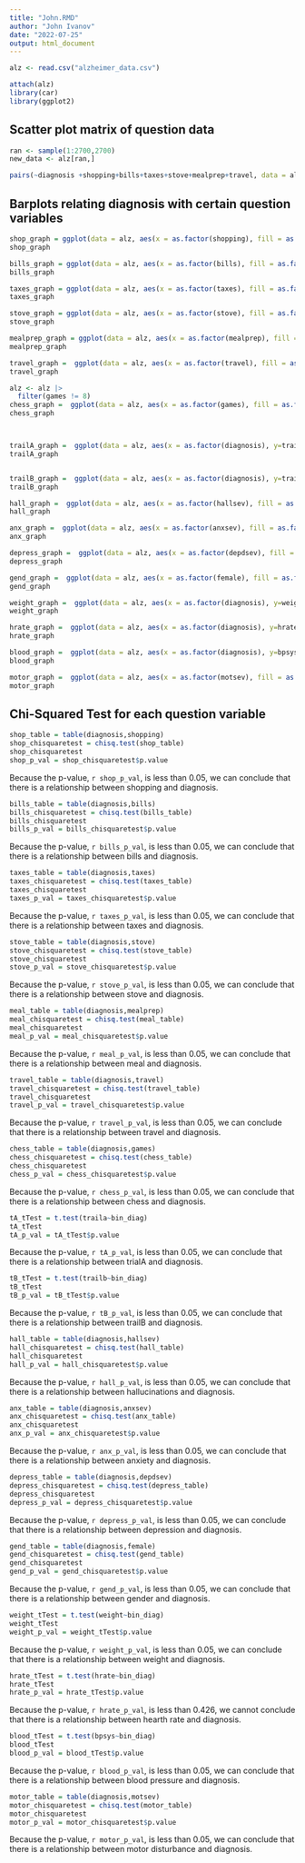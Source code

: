 ```yaml
---
title: "John.RMD"
author: "John Ivanov"
date: "2022-07-25"
output: html_document
---
```

```r
alz <- read.csv("alzheimer_data.csv")

attach(alz)
library(car)
library(ggplot2)
```
## Scatter plot matrix of question data
```r
 
ran <- sample(1:2700,2700)
new_data <- alz[ran,]

pairs(~diagnosis +shopping+bills+taxes+stove+mealprep+travel, data = alz, main="Simple Scatterplot Matrix")
```

## Barplots relating diagnosis with certain question variables
```r


shop_graph = ggplot(data = alz, aes(x = as.factor(shopping), fill = as.factor(diagnosis))) + geom_bar()
shop_graph

bills_graph = ggplot(data = alz, aes(x = as.factor(bills), fill = as.factor(diagnosis))) + geom_bar()
bills_graph

taxes_graph = ggplot(data = alz, aes(x = as.factor(taxes), fill = as.factor(diagnosis))) + geom_bar()
taxes_graph

stove_graph = ggplot(data = alz, aes(x = as.factor(stove), fill = as.factor(diagnosis))) + geom_bar()
stove_graph

mealprep_graph = ggplot(data = alz, aes(x = as.factor(mealprep), fill = as.factor(diagnosis))) + geom_bar()
mealprep_graph

travel_graph =  ggplot(data = alz, aes(x = as.factor(travel), fill = as.factor(diagnosis))) + geom_bar()
travel_graph

alz <- alz |>
  filter(games != 8)
chess_graph =  ggplot(data = alz, aes(x = as.factor(games), fill = as.factor(diagnosis))) + labs(fill = "Diagnosis", title = "Amount of Difficulty Subject Faced Performing a Game or Hobby based on Alzheimer Diagnosis", x = "Difficulty Level", y = "Number of Patients")+geom_bar()+ theme(plot.title = element_text(size = 10))
chess_graph



trailA_graph =  ggplot(data = alz, aes(x = as.factor(diagnosis), y=traila)) +labs(title = "Amount of Time Taken to Complete a Trail Making Task Based on Alzheimer Diagnosis", x = "Diagnosis", y = "Time Taken (seconds)")+ geom_boxplot(fill = "Purple", color = "black")+ theme(plot.title = element_text(size = 13))
trailA_graph


trailB_graph =  ggplot(data = alz, aes(x = as.factor(diagnosis), y=trailb)) + geom_boxplot()
trailB_graph

hall_graph =  ggplot(data = alz, aes(x = as.factor(hallsev), fill = as.factor(diagnosis))) + geom_bar()
hall_graph

anx_graph =  ggplot(data = alz, aes(x = as.factor(anxsev), fill = as.factor(diagnosis))) + geom_bar()
anx_graph

depress_graph =  ggplot(data = alz, aes(x = as.factor(depdsev), fill = as.factor(diagnosis))) + geom_bar()
depress_graph

gend_graph =  ggplot(data = alz, aes(x = as.factor(female), fill = as.factor(diagnosis))) + geom_bar()
gend_graph

weight_graph =  ggplot(data = alz, aes(x = as.factor(diagnosis), y=weight)) + geom_boxplot()
weight_graph

hrate_graph =  ggplot(data = alz, aes(x = as.factor(diagnosis), y=hrate)) + geom_boxplot()
hrate_graph

blood_graph =  ggplot(data = alz, aes(x = as.factor(diagnosis), y=bpsys)) + geom_boxplot()
blood_graph

motor_graph =  ggplot(data = alz, aes(x = as.factor(motsev), fill = as.factor(diagnosis))) + geom_bar()
motor_graph
```

## Chi-Squared Test for each question variable
```r
shop_table = table(diagnosis,shopping)
shop_chisquaretest = chisq.test(shop_table)
shop_chisquaretest
shop_p_val = shop_chisquaretest$p.value
```
Because the p-value, `r shop_p_val`, is less than 0.05, we can conclude that there is a relationship between shopping and diagnosis.


```r
bills_table = table(diagnosis,bills)
bills_chisquaretest = chisq.test(bills_table)
bills_chisquaretest
bills_p_val = bills_chisquaretest$p.value
```
Because the p-value, `r bills_p_val`, is less than 0.05, we can conclude that there is a relationship between bills and diagnosis.


```r
taxes_table = table(diagnosis,taxes)
taxes_chisquaretest = chisq.test(taxes_table)
taxes_chisquaretest
taxes_p_val = taxes_chisquaretest$p.value
```
Because the p-value, `r taxes_p_val`, is less than 0.05, we can conclude that there is a relationship between taxes and diagnosis.


```r
stove_table = table(diagnosis,stove)
stove_chisquaretest = chisq.test(stove_table)
stove_chisquaretest
stove_p_val = stove_chisquaretest$p.value
```
Because the p-value, `r stove_p_val`, is less than 0.05, we can conclude that there is a relationship between stove and diagnosis.


```r
meal_table = table(diagnosis,mealprep)
meal_chisquaretest = chisq.test(meal_table)
meal_chisquaretest
meal_p_val = meal_chisquaretest$p.value
```
Because the p-value, `r meal_p_val`, is less than 0.05, we can conclude that there is a relationship between meal and diagnosis.


```r
travel_table = table(diagnosis,travel)
travel_chisquaretest = chisq.test(travel_table)
travel_chisquaretest
travel_p_val = travel_chisquaretest$p.value
```
Because the p-value, `r travel_p_val`, is less than 0.05, we can conclude that there is a relationship between travel and diagnosis.


```r
chess_table = table(diagnosis,games)
chess_chisquaretest = chisq.test(chess_table)
chess_chisquaretest
chess_p_val = chess_chisquaretest$p.value
```
Because the p-value, `r chess_p_val`, is less than 0.05, we can conclude that there is a relationship between chess and diagnosis.

```r
tA_tTest = t.test(traila~bin_diag)
tA_tTest
tA_p_val = tA_tTest$p.value
```
Because the p-value, `r tA_p_val`, is less than 0.05, we can conclude that there is a relationship between trialA and diagnosis.

```r
tB_tTest = t.test(trailb~bin_diag)
tB_tTest
tB_p_val = tB_tTest$p.value
```
Because the p-value, `r tB_p_val`, is less than 0.05, we can conclude that there is a relationship between trailB and diagnosis.

```r
hall_table = table(diagnosis,hallsev)
hall_chisquaretest = chisq.test(hall_table)
hall_chisquaretest
hall_p_val = hall_chisquaretest$p.value
```
Because the p-value, `r hall_p_val`, is less than 0.05, we can conclude that there is a relationship between hallucinations and diagnosis.

```r
anx_table = table(diagnosis,anxsev)
anx_chisquaretest = chisq.test(anx_table)
anx_chisquaretest
anx_p_val = anx_chisquaretest$p.value
```
Because the p-value, `r anx_p_val`, is less than 0.05, we can conclude that there is a relationship between anxiety and diagnosis.

```r
depress_table = table(diagnosis,depdsev)
depress_chisquaretest = chisq.test(depress_table)
depress_chisquaretest
depress_p_val = depress_chisquaretest$p.value
```
Because the p-value, `r depress_p_val`, is less than 0.05, we can conclude that there is a relationship between depression and diagnosis.

```r
gend_table = table(diagnosis,female)
gend_chisquaretest = chisq.test(gend_table)
gend_chisquaretest
gend_p_val = gend_chisquaretest$p.value
```
Because the p-value, `r gend_p_val`, is less than 0.05, we can conclude that there is a relationship between gender and diagnosis.

```r
weight_tTest = t.test(weight~bin_diag)
weight_tTest
weight_p_val = weight_tTest$p.value
```
Because the p-value, `r weight_p_val`, is less than 0.05, we can conclude that there is a relationship between weight and diagnosis.

```r

hrate_tTest = t.test(hrate~bin_diag)
hrate_tTest
hrate_p_val = hrate_tTest$p.value
```
Because the p-value, `r hrate_p_val`, is less than 0.426, we cannot conclude that there is a relationship between hearth rate and diagnosis.

```r

blood_tTest = t.test(bpsys~bin_diag)
blood_tTest
blood_p_val = blood_tTest$p.value
```
Because the p-value, `r blood_p_val`, is less than 0.05, we can conclude that there is a relationship between blood pressure and diagnosis.

```r
motor_table = table(diagnosis,motsev)
motor_chisquaretest = chisq.test(motor_table)
motor_chisquaretest
motor_p_val = motor_chisquaretest$p.value
```
Because the p-value, `r motor_p_val`, is less than 0.05, we can conclude that there is a relationship between motor disturbance and diagnosis.
